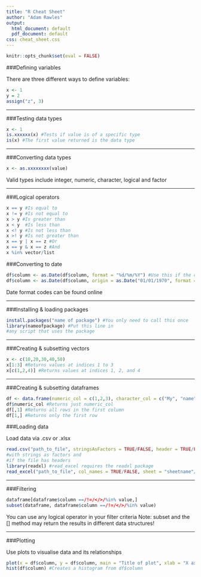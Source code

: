 ```yaml
---
title: "R Cheat Sheet"
author: "Adam Rawles"
output:
  html_document: default
  pdf_document: default
css: cheat_sheet.css
---
```


```r
knitr::opts_chunk$set(eval = FALSE)
```


<div class="col_3_out">
<div class ="col1">

###Defining variables

There are three different ways to define variables:

```r
x <- 1
y = 2
assign("z", 3)
```
<hr></hr>
###Testing data types

```r
x <- 1
is.xxxxxx(x) #Tests if value is of a specific type
is(x) #The first value returned is the data type
```


<hr></hr>
###Converting data types

```r
x <- as.xxxxxxxx(value)
```

Valid types include integer, numeric, character, logical and factor
<hr></hr>
###Logical operators

```r
x == y #Is equal to
x != y #Is not equal to
x > y #Is greater than
x < y  #Is less than
x <! y #Is not less than
x >! y #Is not greater than
x == y | x == z #Or
x == y & x == z #And
x %in% vector/list
```

</div>
<div class = "col2">

###Converting to date

```r
df$column <- as.Date(df$column, format = "%d/%m/%Y") #Use this if the column is a character
df$column <- as.Date(df$column, origin = as.Date("01/01/1970", format = "%d/%m/%Y")) #Use this if the column is a number
```
Date format codes can be found online


<hr></hr>

###Installing & loading packages

```r
install.packages("name of package") #You only need to call this once
library(nameofpackage) #Put this line in
#any script that uses the package
```



<hr></hr>
###Creating & subsetting vectors

```r
x <- c(10,20,30,40,50)
x[1:3] #Returns values at indices 1 to 3
x[c(1,2,4)] #Returns values at indices 1, 2, and 4
```

<hr></hr>
###Creating & subsetting dataframes

```r
df <- data.frame(numeric_col = c(1,2,3), character_col = c("My", "name", "is"), stringsAsFactors = TRUE/FALSE)
df$numeric_col #Returns just numeric_col
df[,1] #Returns all rows in the first column
df[1,] #Returns only the first row
```

</div>
<div class = "col3">
###Loading data

Load data via .csv or .xlsx

```r
read.csv("path_to_file", stringsAsFactors = TRUE/FALSE, header = TRUE/FALSE) #Specify whether you want columns
#with strings as factors and
#if the file has headers
library(readxl) #read_excel requires the readxl package
read_excel("path_to_file", col_names = TRUE/FALSE, sheet = "sheetname"/sheet_index)
```
<hr></hr>

###Filtering

```r
dataframe[dataframe$column ==/!=/</>/%in% value,]
subset(dataframe, dataframe$column ==/!=/</>/%in% value)
```
 You can use any logical operator in your filter criteria
 Note: subset and the [] method may return the results in different data structures!

<hr></hr>

###Plotting

Use plots to visualise data and its relationships

```r
plot(x = df$column, y = df$column, main = "Title of plot", xlab = "X axis label", ylab = "Y axis label", pch = 1-25) #Creates a plot of x against y
hist(df$column) #Creates a histogram from df$column
```


</div>
</div>
